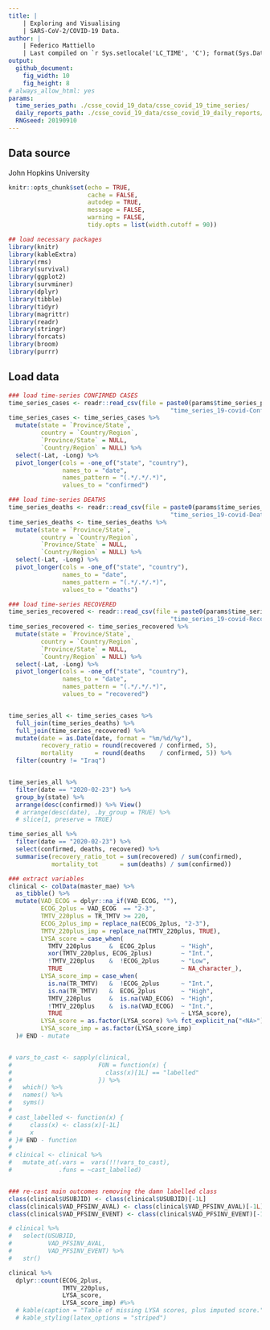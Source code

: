 ```yaml
---
title: | 
    | Exploring and Visualising
    | SARS-CoV-2/COVID-19 Data.
author: |
    | Federico Mattiello
    | Last compiled on `r Sys.setlocale('LC_TIME', 'C'); format(Sys.Date(), '%d %b %Y')`
output: 
  github_document:
    fig_width: 10
    fig_height: 8
# always_allow_html: yes
params:
  time_series_path: ./csse_covid_19_data/csse_covid_19_time_series/
  daily_reports_path: ./csse_covid_19_data/csse_covid_19_daily_reports/
  RNGseed: 20190910
---
```




## Data source

John Hopkins University



```r
knitr::opts_chunk$set(echo = TRUE,
                      cache = FALSE,
                      autodep = TRUE,
                      message = FALSE,
                      warning = FALSE,
                      tidy.opts = list(width.cutoff = 90))

## load necessary packages
library(knitr)
library(kableExtra)
library(rms)
library(survival)
library(ggplot2)
library(survminer)
library(dplyr)
library(tibble)
library(tidyr)
library(magrittr)
library(readr)
library(stringr)
library(forcats)
library(broom)
library(purrr)

```


## Load data


```r
### load time-series CONFIRMED CASES
time_series_cases <- readr::read_csv(file = paste0(params$time_series_path,
                                             "time_series_19-covid-Confirmed.csv"))
time_series_cases <- time_series_cases %>% 
  mutate(state = `Province/State`,
         country = `Country/Region`,
         `Province/State` = NULL,
         `Country/Region` = NULL) %>% 
  select(-Lat, -Long) %>% 
  pivot_longer(cols = -one_of("state", "country"),
               names_to = "date",
               names_pattern = "(.*/.*/.*)",
               values_to = "confirmed")

### load time-series DEATHS
time_series_deaths <- readr::read_csv(file = paste0(params$time_series_path,
                                             "time_series_19-covid-Deaths.csv"))
time_series_deaths <- time_series_deaths %>% 
  mutate(state = `Province/State`,
         country = `Country/Region`,
         `Province/State` = NULL,
         `Country/Region` = NULL) %>% 
  select(-Lat, -Long) %>% 
  pivot_longer(cols = -one_of("state", "country"),
               names_to = "date",
               names_pattern = "(.*/.*/.*)",
               values_to = "deaths")

### load time-series RECOVERED
time_series_recovered <- readr::read_csv(file = paste0(params$time_series_path,
                                             "time_series_19-covid-Recovered.csv"))
time_series_recovered <- time_series_recovered %>% 
  mutate(state = `Province/State`,
         country = `Country/Region`,
         `Province/State` = NULL,
         `Country/Region` = NULL) %>% 
  select(-Lat, -Long) %>% 
  pivot_longer(cols = -one_of("state", "country"),
               names_to = "date",
               names_pattern = "(.*/.*/.*)",
               values_to = "recovered")


time_series_all <- time_series_cases %>% 
  full_join(time_series_deaths) %>% 
  full_join(time_series_recovered) %>% 
  mutate(date = as.Date(date, format = "%m/%d/%y"),
         recovery_ratio = round(recovered / confirmed, 5),
         mortality      = round(deaths    / confirmed, 5)) %>% 
  filter(country != "Iraq")


time_series_all %>% 
  filter(date == "2020-02-23") %>% 
  group_by(state) %>% 
  arrange(desc(confirmed)) %>% View()
  # arrange(desc(date), .by_group = TRUE) %>% 
  # slice(1, preserve = TRUE)

time_series_all %>% 
  filter(date == "2020-02-23") %>% 
  select(confirmed, deaths, recovered) %>% 
  summarise(recovery_ratio_tot = sum(recovered) / sum(confirmed),
            mortality_tot      = sum(deaths) / sum(confirmed))

```





```r
### extract variables
clinical <- colData(master_mae) %>% 
  as_tibble() %>% 
  mutate(VAD_ECOG = dplyr::na_if(VAD_ECOG, ""),
         ECOG_2plus = VAD_ECOG  == "2-3",
         TMTV_220plus = TR_TMTV >= 220,
         ECOG_2plus_imp = replace_na(ECOG_2plus, "2-3"),
         TMTV_220plus_imp = replace_na(TMTV_220plus, TRUE),
         LYSA_score = case_when(
           TMTV_220plus     &  ECOG_2plus       ~ "High",
           xor(TMTV_220plus, ECOG_2plus)        ~ "Int.",
           !TMTV_220plus    &  !ECOG_2plus      ~ "Low",
           TRUE                                 ~ NA_character_),
         LYSA_score_imp = case_when(
           is.na(TR_TMTV)   &  !ECOG_2plus      ~ "Int.",
           is.na(TR_TMTV)   &  ECOG_2plus       ~ "High",
           TMTV_220plus     &  is.na(VAD_ECOG)  ~ "High",
           !TMTV_220plus    &  is.na(VAD_ECOG)  ~ "Int.",
           TRUE                                 ~ LYSA_score),
         LYSA_score = as.factor(LYSA_score) %>% fct_explicit_na("<NA>"),
         LYSA_score_imp = as.factor(LYSA_score_imp)
  )# END - mutate


# vars_to_cast <- sapply(clinical, 
#                        FUN = function(x) {
#                          class(x)[1L] == "labelled"
#                        }) %>% 
#   which() %>% 
#   names() %>% 
#   syms()
# 
# cast_labelled <- function(x) {
#     class(x) <- class(x)[-1L]
#     x
# }# END - function
# 
# clinical <- clinical %>% 
#   mutate_at(.vars =  vars(!!!vars_to_cast),
#             .funs = ~cast_labelled)


### re-cast main outcomes removing the damn labelled class
class(clinical$USUBJID) <- class(clinical$USUBJID)[-1L]
class(clinical$VAD_PFSINV_AVAL) <- class(clinical$VAD_PFSINV_AVAL)[-1L]
class(clinical$VAD_PFSINV_EVENT) <- class(clinical$VAD_PFSINV_EVENT)[-1L]

# clinical %>% 
#   select(USUBJID,
#          VAD_PFSINV_AVAL,
#          VAD_PFSINV_EVENT) %>% 
#   str()

clinical %>% 
  dplyr::count(ECOG_2plus, 
               TMTV_220plus,
               LYSA_score,
               LYSA_score_imp) #%>% 
  # kable(caption = "Table of missing LYSA scores, plus imputed score.") %>% 
  # kable_styling(latex_options = "striped")

```


